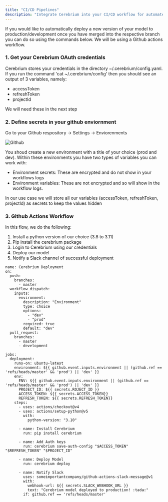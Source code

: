 ```yaml
---
title: "CI/CD Pipelines"
description: "Integrate Cerebrium into your CI/CD workflow for automated deployments"
---
```


If you would like to automatically deploy a new version of your model to production/development once you have merged into the
respective branch you can do so using the commands below. We will be using a Github actions workflow.

### 1. Get your Cerebrium OAuth credentials

Cerebrium stores your credentials in the directory ~/.cerebrium/config.yaml. If you run the command 'cat ~/.cerebrium/config' then
you should see an output of 3 variables, namely:

- accessToken
- refreshToken
- projectId

We will need these in the next step

### 2. Define secrets in your github enviornment

Go to your Github respository -> Settings -> Enviorenments

![Github](/images/githubActions.png)

You shoud create a new environment with a title of your choice (prod and dev). Within these environments you have two types
of variables you can work with:

- Environment secrets: These are encrypted and do not show in your workflows logs
- Environment variables: These are not encrypted and so will show in the workflow logs.

In our use case we will store all our variables (accessToken, refreshToken, projectId) as secrets to keep the values hidden

### 3. Github Actions Workflow

In this flow, we do the following:

1. Install a python version of our choice (3.8 to 3.11)
2. Pip install the cerebrium package
3. Login to Cerebrium using our credentials
4. Deploy our model
5. Notify a Slack channel of successful deployment

```
name: Cerebrium Deployment
on:
  push:
    branches:
      - master
  workflow_dispatch:
    inputs:
      environment:
        description: "Environment"
        type: choice
        options:
          - "dev"
          - "prod"
        required: true
        default: "dev"
  pull_request:
    branches:
      - master
      - development

jobs:
  deployment:
    runs-on: ubuntu-latest
    environment: ${{ github.event.inputs.environment || (github.ref == 'refs/heads/master' && 'prod') || 'dev' }}
    env:
      ENV: ${{ github.event.inputs.environment || (github.ref == 'refs/heads/master' && 'prod') || 'dev' }}
      PROJECT_ID: ${{ secrets.ROJECT_ID }}
      ACCESS_TOKEN: ${{ secrets.ACCESS_TOKEN}}
      REFRESH_TOKEN: ${{ secrets.REFRESH_TOKEN}}
    steps:
      - uses: actions/checkout@v4
      - uses: actions/setup-python@v5
        with:
          python-version: "3.10"

      - name: Install Cerebrium
        run: pip install cerebrium

      - name: Add Auth keys
        run: cerebrium save-auth-config "$ACCESS_TOKEN" "$REFRESH_TOKEN" "$PROJECT_ID"

      - name: Deploy Model
        run: cerebrium deploy

      - name: Notify Slack
        uses: someimportantcompany/github-actions-slack-message@v1
        with:
          webhook-url: ${{ secrets.SLACK_WEBHOOK_URL }}
          text: "Cerebrium model deployed to production! :tada:"
        if: github.ref == 'refs/heads/master'

```
